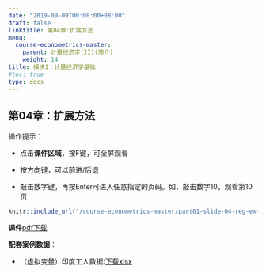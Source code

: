 ```yaml
---
date: "2019-09-09T00:00:00+08:00"
draft: false
linktitle: 第04章:扩展方法
menu:
  course-econometrics-master:
    parent: 计量经济学(II)(简介)
    weight: 14
title: 模块1：计量经济学基础
#toc: true
type: docs
---
```


## 第04章：扩展方法

操作提示：


- 点击**课件区域**，按F键，可全屏观看

- 按方向键，可以前进/后退

- 敲击数字键，再按Enter可进入任意指定的页码。如，敲击数字10，观看第10页


```r
knitr::include_url("/course-econometrics-master/part01-slide-04-reg-extention.html")
```

**课件**[pdf下载](https://d.seit2019.xyz/wp-content/uploads/2020/10/part01-slide-04-reg-extention.pdf)

**配套案例数据**：

- （虚拟变量）印度工人数据:[下载xlsx](/course-econometrics-master/attach-file/xlsx/file-dummy-Table-9-indian-wage.xlsx) 
